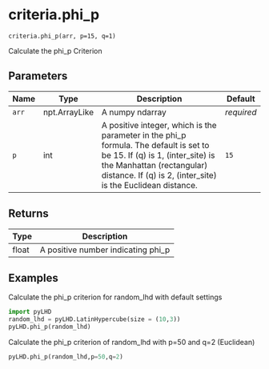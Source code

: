 # criteria.phi_p { #pyLHD.criteria.phi_p }

`criteria.phi_p(arr, p=15, q=1)`

Calculate the phi_p Criterion

## Parameters

| Name   | Type          | Description                                                                                                                                                                                                           | Default    |
|--------|---------------|-----------------------------------------------------------------------------------------------------------------------------------------------------------------------------------------------------------------------|------------|
| `arr`  | npt.ArrayLike | A numpy ndarray                                                                                                                                                                                                       | _required_ |
| `p`    | int           | A positive integer, which is the parameter in the phi_p formula. The default is set to be 15. If (q) is 1, (inter_site) is the Manhattan (rectangular) distance. If (q) is 2, (inter_site) is the Euclidean distance. | `15`       |

## Returns

| Type   | Description                        |
|--------|------------------------------------|
| float  | A positive number indicating phi_p |

## Examples



Calculate the phi_p criterion for random_lhd with default settings
```python
import pyLHD
random_lhd = pyLHD.LatinHypercube(size = (10,3))
pyLHD.phi_p(random_lhd)  
```
Calculate the phi_p criterion of random_lhd with p=50 and q=2 (Euclidean)
```python
pyLHD.phi_p(random_lhd,p=50,q=2) 
```